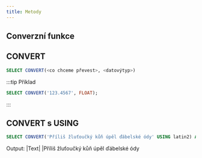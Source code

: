 ```yaml
---
title: Metody
---
```

<!--
    tohle dodělat - 23.11.2022
-->

## Converzní funkce
## CONVERT

```sql
SELECT CONVERT(<co chceme převest>, <datovýtyp>)
```

:::tip Příklad
```sql
SELECT CONVERT('123.4567', FLOAT);
```
:::

## CONVERT s USING

```sql
SELECT CONVERT('Příliš žluťoučký kůň úpěl ďábelské ódy' USING latin2) AS "Text";
```
Output:
|Text|
|Příliš žluťoučký kůň úpěl ďábelské ódy
